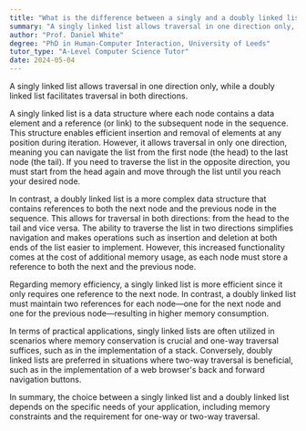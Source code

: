 ```yaml
---
title: "What is the difference between a singly and a doubly linked list?"
summary: "A singly linked list allows traversal in one direction only, while a doubly linked list allows traversal in both directions."
author: "Prof. Daniel White"
degree: "PhD in Human-Computer Interaction, University of Leeds"
tutor_type: "A-Level Computer Science Tutor"
date: 2024-05-04
---
```


A singly linked list allows traversal in one direction only, while a doubly linked list facilitates traversal in both directions.

A singly linked list is a data structure where each node contains a data element and a reference (or link) to the subsequent node in the sequence. This structure enables efficient insertion and removal of elements at any position during iteration. However, it allows traversal in only one direction, meaning you can navigate the list from the first node (the head) to the last node (the tail). If you need to traverse the list in the opposite direction, you must start from the head again and move through the list until you reach your desired node.

In contrast, a doubly linked list is a more complex data structure that contains references to both the next node and the previous node in the sequence. This allows for traversal in both directions: from the head to the tail and vice versa. The ability to traverse the list in two directions simplifies navigation and makes operations such as insertion and deletion at both ends of the list easier to implement. However, this increased functionality comes at the cost of additional memory usage, as each node must store a reference to both the next and the previous node.

Regarding memory efficiency, a singly linked list is more efficient since it only requires one reference to the next node. In contrast, a doubly linked list must maintain two references for each node—one for the next node and one for the previous node—resulting in higher memory consumption.

In terms of practical applications, singly linked lists are often utilized in scenarios where memory conservation is crucial and one-way traversal suffices, such as in the implementation of a stack. Conversely, doubly linked lists are preferred in situations where two-way traversal is beneficial, such as in the implementation of a web browser's back and forward navigation buttons.

In summary, the choice between a singly linked list and a doubly linked list depends on the specific needs of your application, including memory constraints and the requirement for one-way or two-way traversal.
    